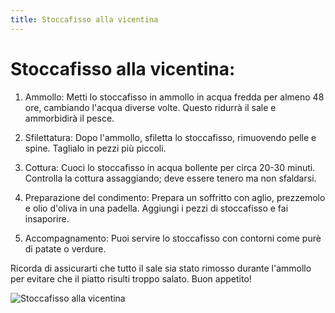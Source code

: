 ```yaml
---
title: Stoccafisso alla vicentina
---
```


# Stoccafisso alla vicentina:

1. Ammollo: Metti lo stoccafisso in ammollo in acqua fredda per almeno 48 ore, cambiando l'acqua diverse volte. Questo ridurrà il sale e ammorbidirà il pesce.

2. Sfilettatura: Dopo l'ammollo, sfiletta lo stoccafisso, rimuovendo pelle e spine. Taglialo in pezzi più piccoli.

3. Cottura: Cuoci lo stoccafisso in acqua bollente per circa 20-30 minuti. Controlla la cottura assaggiando; deve essere tenero ma non sfaldarsi.

4. Preparazione del condimento: Prepara un soffritto con aglio, prezzemolo e olio d'oliva in una padella. Aggiungi i pezzi di stoccafisso e fai insaporire.

5. Accompagnamento: Puoi servire lo stoccafisso con contorni come purè di patate o verdure.

Ricorda di assicurarti che tutto il sale sia stato rimosso durante l'ammollo per evitare che il piatto risulti troppo salato. Buon appetito!

<img
  src="https://source.unsplash.com/fagiolini-sul-piatto-in-ceramica-bianca-AnC569NdAJc"
  alt="Stoccafisso alla vicentina"
/>


